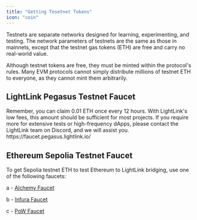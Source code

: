 ```yaml
---
title: "Getting Tesetnet Tokens"
icon: "coin"
---
```


Testnets are separate networks designed for learning, experimenting, and testing. The network parameters of testnets are the same as those in mainnets, except that the testnet gas tokens (ETH) are free and carry no real-world value.

Although testnet tokens are free, they must be minted within the protocol's rules. Many EVM protocols cannot simply distribute millions of testnet ETH to everyone, as they cannot mint them arbitrarily.

## LightLink Pegasus Testnet Faucet

<Tip>
  Remember, you can claim 0.01 ETH once every 12 hours. With LightLink's low
  fees, this amount should be sufficient for most projects. If you require more
  for extensive tests or high-frequency dApps, please contact the LightLink team
  on Discord, and we will assist you.
</Tip>

<Steps>
  <Step title="Go to the Pegasus Faucet">
    https://faucet.pegasus.lightlink.io/
  </Step>
  <Step title="Paste your Testnet wallet address" />
  <Step title="Press the Claim ETH button." />
</Steps>

## Ethereum Sepolia Testnet Faucet

To get Sepolia testnet ETH to test Ethereum to LightLink bridging, use one of the following faucets:

a - [Alchemy Faucet](https://www.alchemy.com/faucets/ethereum-sepolia)

b - [Infura Faucet](https://www.infura.io/faucet/sepolia)

c - [PoW Faucet](https://sepolia-faucet.pk910.de/)
